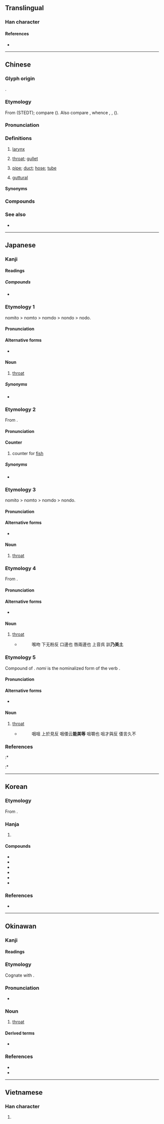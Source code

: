 {{character info}}
==Translingual==

===Han character===
{{Han char|rn=30|rad=口|as=09|sn=12|four=67034|canj=RONK|ids=⿰口侯}}

====References====
* {{Han ref|kx=0197.310|dkj=03913|dj=0419.080|hdz=10657.040|uh=5589|ud=21897|bh=B3EF|bd=46063}}

----

==Chinese==
{{zh-forms|alt=㗋,𦞈,𦞕}}

===Glyph origin===
{{Han etym}}
{{Han compound|口|t1=mouth|侯|ls=psc|c1=s|c2=p}}.

===Etymology===
From {{inh|zh|sit-pro|*ku||neck; throat}} (STEDT); compare {{cog|cdm|गुक्‌||throat}} ({{zh-ref|Schuessler, 2007}}). Also compare {{cog|mkh-pro|*kɔʔ||neck}}, whence {{cog|mnw|ကံ||neck}}, {{cog|km|ក||neck}}, {{cog|vi|cổ||neck}} ({{zh-ref|Schuessler, 2007}}).

===Pronunciation===
{{zh-pron
|m=hóu
|m-s=hou2
|c=hau4
|c-t=heu3
|g=heu2
|h=pfs=hèu;gd=hêu2
|j=hueh5
|md=hèu
|mn=âu/xm,zz:hô͘/qz:hiô
|mn_note=hô͘/hiô - literary; âu - vernacular
|mn-t=ao5/ao6
|mn-t_note=ao6 - alternative pronunciation in {{zh-l|*喉嚨}}
|w=3hheu
|x=hou2
|mc=y
|oc=y
|cat=n,a
}}

===Definitions===
{{zh-hanzi}}

# {{lb|zh|anatomy}} [[larynx]]
# {{lb|zh|by extension}} [[throat]]; [[gullet]]
# {{lb|zh|Cantonese}} [[pipe]]; [[duct]]; [[hose]]; [[tube]]
# [[guttural]]

====Synonyms====
{{zh-dial|喉嚨}}

===Compounds===
{{zh-der|喉嚨:throat|喉擦音|喉管|猴急|喉結|喉鏡|喉科|喉塞音|喉痧|喉舌|喉頭|喉炎|喉音|咽喉|咽喉要路|喉吻|喉咽|喉急|喉片|喉癌|喉衿|喉長氣短|喉風|囀喉|大喉嚨|如鯁在喉|弔喉|扼喉撫背|拊背扼喉|摩喉羅|撫背扼喉|歌喉|潤喉|為民喉舌|煙生喉舌|珠喉|發喉急|白喉|白喉疫苗|結喉|耳鼻喉科|衿喉|襟喉|見血封喉|調喉|調喉嗓|骨鯁在喉|割喉|鎖喉}}

===See also===
* {{zh-l|咽|pharynx}}

----

==Japanese==

===Kanji===
{{ja-kanji|rs=口09}}

====Readings====
{{ja-readings
|goon=ぐ
|kanon=こう
|kun=のど-
}}

=====Compounds=====
* {{ja-r|咽%喉|いん%こう|[[throat]]}}

===Etymology 1===
{{ja-kanjitab|のど|yomi=k}}
nomito > nomto > nomdo > nondo > nodo.

====Pronunciation====
{{ja-pron|yomi=k|のど|acc=1|acc_ref=DJR,NHK}}

====Alternative forms====
* {{ja-l|咽}}

====Noun====
{{ja-noun|のど}}

# [[throat]]

=====Synonyms=====
* {{ja-r|咽喉|いんこう}}

===Etymology 2===
{{ja-kanjitab|こう|yomi=o}}
From {{der|sort=こう|ja|ltc|喉|tr=huw}}.

====Pronunciation====
{{ja-pron|yomi=o|こう}}

====Counter====
{{ja-pos|こう|counter}}

# counter for [[fish]]

=====Synonyms=====
* {{ja-r|尾|び}}

===Etymology 3===
{{ja-kanjitab|sort=のんど|yomi=irr}}
nomito > nomto > nomdo > nondo.

====Pronunciation====
{{ja-pron|yomi=irr|のんど}}

====Alternative forms====
* {{ja-l|咽}}

====Noun====
{{ja-noun|のんど}}

# [[throat]]

===Etymology 4===
{{ja-kanjitab|sort=のみど|yomi=irr}}
From {{m|ja|喉|tr=nomito}}.

====Pronunciation====
{{ja-pron|yomi=irr|のみど}}

====Alternative forms====
* {{ja-l|咽}}

====Noun====
{{ja-noun|のみど}}

# [[throat]]
#* {{RQ:Shin'yaku Kegonkyō Ongi Shiki|57}}
#*: 喉吻 下无粉反 口邊也 唇兩邊也 上音呉 訓'''乃美土'''

===Etymology 5===
{{ja-kanjitab|sort=のみと|yomi=irr}}
Compound of {{affix|sort=のみと|ja|飲み|tr1=nomi|t1=drink|門|tr2=to|t2=passage}}. ''nomi'' is the nominalized form of the verb {{m|ja|飲む|tr=nomu||to drink}}.

====Pronunciation====
{{ja-pron|yomi=irr|のみと}}

====Alternative forms====
* {{ja-l|咽}}

====Noun====
{{ja-noun|のみと}}

# [[throat]]
#* {{RQ:Shin'yaku Kegonkyō Ongi Shiki|81}}
#*: 咽咀 上於見反 咽倭云'''能美等''' 咀嚼也 咀才與反 倭言久不

===References===
<references/>
:* {{Shin'yaku Kegonkyō Ongi Shiki}}
:* {{R:Nara Ibun 3}}

{{C|ja|Anatomy|sort=のど}}

----

==Korean==

===Etymology===
From {{der|ko|ltc|-}} {{ltc-l|喉}}. 

{{hanja-dongguk|ᅘᅮᇢ|hhwuw}}

{{hanja-hunmong|후|hwu|身體#상26B}}

===Hanja===
{{ko-hanja-search}}
{{ko-hanja/new|목구멍|후}}

# {{hanja form of|후|[[throat]], [[gullet]], [[larynx]]; [[guttural]]}}

====Compounds====
{{der-top3|Compounds}}
* {{ko-l|후두|喉頭}}
* {{ko-l|후음|喉音}}
* {{ko-l|인후|咽喉}}
* {{ko-l|후두염|喉頭炎}}
* {{ko-l|후두음|喉頭音}}
* {{ko-l|후두개|喉頭蓋}}
{{der-bottom}}

===References===
* {{R:hanjadoc|1372}}

----

==Okinawan==

===Kanji===
{{ryu-kanji|rs=口09}}

====Readings====
{{ryu-readings
|kun=ぬーでぃー-
}}

===Etymology===
{{ryu-kanjitab|ぬーでぃー}}
Cognate with {{cog|ja|喉|tr=nodo}}.

===Pronunciation===
* {{IPA|ryu|[nuːdiː]|sort=ぬうでぃい}}

===Noun===
{{ryu-noun|ぬーでぃー|sort=ぬうでぃい}}

# [[throat]]

====Derived terms====
* {{ryu-r|喉%弦|ぬーでぃー%じる|vocal cords}}

===References===
* {{R:JLect|ぬーでぃー【喉】|1809|nuudii}}
* {{R:Shuri-Naha Dialect Dictionary|ヌーディー|40768}}

{{C|ryu|Anatomy|sort=ぬうでぃい}}

----

==Vietnamese==

===Han character===
{{vi-hantu|[[hầu]]|rs=口09}}

# {{rfdef|vi|sort=口09}}